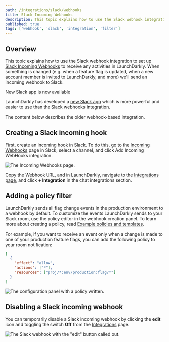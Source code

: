 ```yaml
---
path: /integrations/slack/webhooks
title: Slack Incoming Webhooks
description: This topic explains how to use the Slack webhook integration to set up Slack Incoming Webhooks to receive any activities in LaunchDarkly.
published: true
tags: ['webhook', 'slack', 'integration', 'filter']
---
```


## Overview

This topic explains how to use the Slack webhook integration to set up [Slack Incoming Webhooks](https://api.slack.com/incoming-webhooks) to receive any activities in LaunchDarkly. When something is changed (e.g. when a feature flag is updated, when a new account member is invited to LaunchDarkly, and more) we'll send an incoming webhook to Slack.

<Callout intent="info">
  <CalloutTitle>New Slack app is now available</CalloutTitle>
  <CalloutDescription>

LaunchDarkly has developed a [new Slack app](/integrations/slack) which is more powerful and easier to use than the Slack
webhooks integration.

  </CalloutDescription>
</Callout>

The content below describes the older webhook-based integration.

## Creating a Slack incoming hook

First, create an incoming hook in Slack. To do this, go to the [Incoming Webhooks](https://my.slack.com/services/new/incoming-webhook/) page in Slack, select a channel, and click Add Incoming WebHooks integration.

![The Incoming Webhooks page.](slack-webhooks-add.png)

Copy the Webhook URL, and in LaunchDarkly, navigate to the [Integrations page](https://app.launchdarkly.com/integrations), and click **+ Integration** in the chat integrations section.

## Adding a policy filter

LaunchDarkly sends all flag change events in the production environment to a webhook by default. To customize the events LaunchDarkly sends to your Slack room, use the policy editor in the webhook creation panel. To learn more about creating a policy, read [Example policies and templates](/home/members/example-policies).

For example, if you want to receive an event only when a change is made to one of your production feature flags, you can add the following policy to your room notification:

<CodeSample>
<CSTab label="Policy">

```json
[
  {
    "effect": "allow",
    "actions": ["*"],
    "resources": ["proj/*:env/production:flag/*"]
  }
]
```

</CSTab>
</CodeSample>

![The configuration panel with a policy written.](integrations-slack-webhook-create-with-policy.png)

## Disabling a Slack incoming webhook

You can temporarily disable a Slack incoming webhook by clicking the **edit** icon and toggling the switch **Off** from the [Integrations](https://app.launchdarkly.com/integrations) page.

![The Slack webhook with the "edit" button called out.](slack-webhooks-toggle-callout.png)
